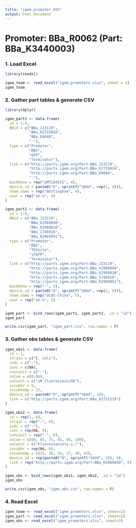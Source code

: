 ```yaml
---
title: "igem_promoter_4th"
output: html_document
---
```


# Promoter: BBa_R0062 (Part: BBa_K3440003)

### 1. Load Excel

```r
library(readxl)

igem_team <- read_excel("igem_promoters.xlsx", sheet = 1)
igem_team
```



### 2. Gather part tables & generate CSV

```r
library(dplyr)

igem_part1 <- data.frame(
  id = 1:4,
  BBid = c("BBa_J23119",
           "BBa_K2715010",
           "BBa_E0040",
           "-"),
  type = c("Promoter",
           "RBS",
           "GFP",
           "Terminator"),
  link = c("http://parts.igem.org/Part:BBa_J23119",
           "http://parts.igem.org/Part:BBa_K2715010",
           "http://parts.igem.org/Part:BBa_E0040",
           "-"),
  backbone = rep("pMTL84151", 4),
  device_id = paste0("D", sprintf("%04d", rep(1, 4))),
  team_name = rep("Nottingham", 4),
  user = rep("sb.h", 4)
)

igem_part2 <- data.frame(
  id = 1:5,
  BBid = c("BBa_J23119",
           "BBa_K2969998",
           "BBa_K2969020",
           "BBa_I746916",
           "BBa_K2969991"),
  type = c("Promoter",
           "RBS",
           "TEVsite",
           "sfGFP",
           "Terminator"),
  link = c("http://parts.igem.org/Part:BBa_J23119",
           "http://parts.igem.org/Part:BBa_K2969998",
           "http://parts.igem.org/Part:BBa_K2969020",
           "http://parts.igem.org/Part:BBa_I746916",
           "http://parts.igem.org/Part:BBa_K2969991"),
  backbone = rep("-", 5),
  device_id = paste0("D", sprintf("%04d", rep(2, 5))),
  team_name = rep("UCAS-China", 5),
  user = rep("sb.h", 5)
)

igem_part <- bind_rows(igem_part1, igem_part2, .id = "id")
igem_part

write.csv(igem_part, "igem_part.csv", row.names = F)
```



### 3. Gather obs tables & generate CSV

```r
igem_obs1 <- data.frame(
  id = 1,
  strain = c("E. coli"),
  indc = c("-"),
  conc = c(NA),
  concunit = c("-"),
  value = c(0.06),
  valunit = c("uM Fluorescein/OD"),
  incubhr = 6,
  incubtemp = 37,
  device_id = paste0("D", sprintf("%04d", 1)),
  link = c("http://parts.igem.org/Part:BBa_K2715119")
)

igem_obs2 <- data.frame(
  id = rep(1, 6),
  strain = rep("-", 6),
  indc = c("-"),
  conc = rep(NA, 6),
  concunit = rep("-", 6),
  value = c(60, 65, 75, 85, 90, 100),
  valunit = c("Fluorescence(a.u.)"),
  incubhr = rep(NA, 6),
  incubtemp = c(25, 30, 34, 37, 40, 42),
  device_id = rep(paste0("D", sprintf("%04d", 2)), 6),
  link = rep("http://parts.igem.org/Part:BBa_K2969050", 6)
)

igem_obs <- bind_rows(igem_obs1, igem_obs2, .id = "id")
igem_obs

write.csv(igem_obs, "igem_obs.csv", row.names = F)
```



### 4. Read Excel

```r
igem_team <- read_excel("igem_promoters.xlsx", sheet=1)
igem_part <- read_excel("igem_promoters.xlsx", sheet=2)
igem_obs <- read_excel("igem_promoters.xlsx", sheet=3)
```

